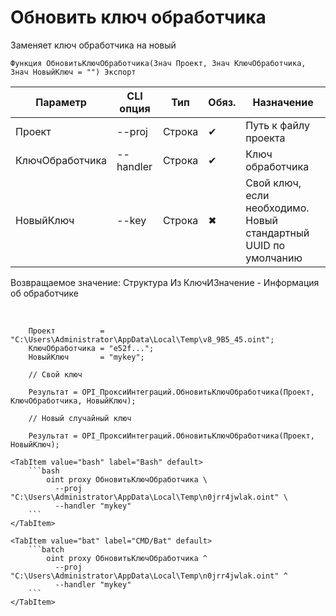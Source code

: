 ﻿---
sidebar_position: 8
---


# Обновить ключ обработчика
 Заменяет ключ обработчика на новый



`Функция ОбновитьКлючОбработчика(Знач Проект, Знач КлючОбработчика, Знач НовыйКлюч = "") Экспорт`

  | Параметр | CLI опция | Тип | Обяз. | Назначение |
  |-|-|-|-|-|
  | Проект | --proj | Строка | &#x2714; | Путь к файлу проекта |
  | КлючОбработчика | --handler | Строка | &#x2714; | Ключ обработчика |
  | НовыйКлюч | --key | Строка | &#x2716; | Свой ключ, если необходимо. Новый стандартный UUID по умолчанию |

  
  Возвращаемое значение:   Структура Из КлючИЗначение - Информация об обработчике

<br/>




```bsl title="Пример использования для 1С:Предприятие/OneScript"
    Проект          = "C:\Users\Administrator\AppData\Local\Temp\v8_9B5_45.oint";
    КлючОбработчика = "e52f...";
    НовыйКлюч       = "mykey";

    // Свой ключ

    Результат = OPI_ПроксиИнтеграций.ОбновитьКлючОбработчика(Проект, КлючОбработчика, НовыйКлюч);

    // Новый случайный ключ

    Результат = OPI_ПроксиИнтеграций.ОбновитьКлючОбработчика(Проект, НовыйКлюч);
```
    

 <Tabs>
  
    <TabItem value="bash" label="Bash" default>
        ```bash
            oint proxy ОбновитьКлючОбработчика \
              --proj "C:\Users\Administrator\AppData\Local\Temp\n0jrr4jwlak.oint" \
              --handler "mykey"
        ```
    </TabItem>
  
    <TabItem value="bat" label="CMD/Bat" default>
        ```batch
            oint proxy ОбновитьКлючОбработчика ^
              --proj "C:\Users\Administrator\AppData\Local\Temp\n0jrr4jwlak.oint" ^
              --handler "mykey"
        ```
    </TabItem>
</Tabs>




